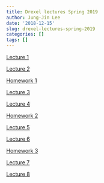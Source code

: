 ```yaml
---
title: Drexel lectures Spring 2019
author: Jung-Jin Lee
date: '2018-12-15'
slug: drexel-lectures-spring-2019
categories: []
tags: []
---
```


[Lecture 1](/Drexel_lectures/Drexel_2019_Lecture_1.html)

[Lecture 2](/Drexel_lectures/Drexel_2019_Lecture_2.html)

[Homework 1](/Drexel_lectures/HW1.pdf)

[Lecture 3](/Drexel_lectures/Drexel_2019_Lecture_3.html)

[Lecture 4](/Drexel_lectures/Drexel_2019_Lecture_4.html)

[Homework 2](/Drexel_lectures/HW2.pdf)

[Lecture 5](/Drexel_lectures/Drexel_2019_Lecture_5.html)

[Lecture 6](/Drexel_lectures/Drexel_2019_Lecture_6.html)

[Homework 3](/Drexel_lectures/HW3.pdf)

[Lecture 7](/Drexel_lectures/Drexel_2019_Lecture_7.html)

[Lecture 8](/Drexel_lectures/Drexel_2019_Lecture_8.html)

